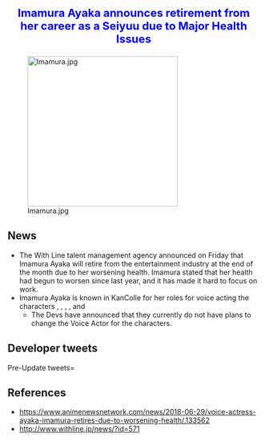 <div style="font-size:22px; color:blue; text-align:center; font-weight:bold; margin:25px 0px 10px 0px;">Imamura Ayaka announces retirement from her career as a Seiyuu due to Major Health Issues</div>

[[File:Imamura.jpg|center|300px|frameless|link=]]

==News==
*The With Line talent management agency announced on Friday that Imamura Ayaka will retire from the entertainment industry at the end of the month due to her worsening health. Imamura stated that her health had begun to worsen since last year, and it has made it hard to focus on work.
*Imamura Ayaka is known in KanColle for her roles for voice acting the characters {{ShipLink|I-13}}, {{ShipLink|I-14}}, {{ShipLink|I-400}}, {{ShipLink|Sado}}, and {{ShipLink|Tsushima}} 
**The Devs have announced that they currently do not have plans to change the Voice Actor for the characters.


== Developer tweets ==
<tabber>Pre-Update tweets=
{{MultiTweet
|MultiTweetID = preUpdate
|color = #ace
|title = Pre Update

|link01 = https://twitter.com/KanColle_STAFF/status/1012592956472057856
|JP01 = 今村彩夏さんが声優を引退される発表がありました。今村さんは、伊号潜水艦「伊14」「伊13」、同潜特型「伊400」、さらに海防艦「佐渡」、そして「対馬」の声を演じて頂きました。今村さんには多くの力と魅力を「艦これ」と「艦娘」に頂きました…感謝申し上げます。ありがとうございました！
|EN01 = There has been a notice that Imamura Ayaka will be retiring as a Voice Actor.
Imamura-san had voiced the I-class Submarines I-14, I-13, Special Type Submarine I-400, also the Coastal Defense Ships Sado and Tsushima.
Imamura-san had given a lot of effort and love towards KanColle and the Ship Girls.
We would like to give her our thanks from the bottom of our hearts... Thank you!
|TL01 = [[User:Shinhwalee|Shinhwalee]]

|link02 = https://twitter.com/KanColle_STAFF/status/1012593962182324224
|JP02 = 大変残念ではありますが、今はゆっくり休んで頂ければと思います。「艦これ」と「艦これ」運営鎮守府を代表して、お礼申し上げます。ありがとうございました。 
|EN02 = This turn of events have been very unfortunate, but we would like her to take a good long rest for recovery. Representing KanColle and the KanColle Staff, we would like to thank her for all her work and efforts. Thank you.
|TL02 = [[User:Shinhwalee|Shinhwalee]]

|link03 = https://twitter.com/KanColle_STAFF/status/1012594688757395457
|JP03 = 【「伊14」「伊13」「伊400」「佐渡」「対馬」提督の皆さんへ】
現状のところ、同艦娘の声の変更は、予定していません。
|EN03 = For Admirals of I-14, I-13, I-400, Sado and Tsushima:
Currently we do have not have plans for a Voice Actor change for the characters.
|TL03 = [[User:Shinhwalee|Shinhwalee]]

}}
</tabber>

==References==
*https://www.animenewsnetwork.com/news/2018-06-29/voice-actress-ayaka-imamura-retires-due-to-worsening-health/.133562
*http://www.withline.jp/news/?id=571<ac_metadata title="Imamura Ayaka retires due to Health Issues" notify_everyone="1530256984"> </ac_metadata>